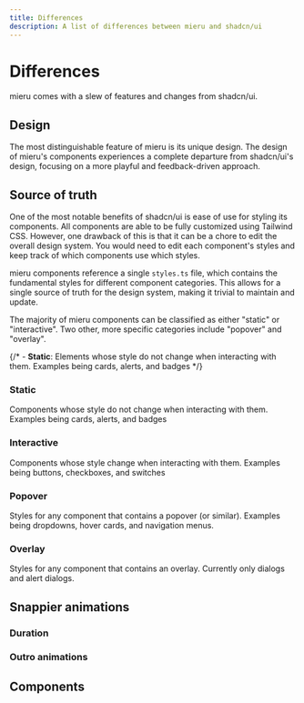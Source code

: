 ```yaml
---
title: Differences
description: A list of differences between mieru and shadcn/ui
---
```


# Differences

mieru comes with a slew of features and changes from shadcn/ui. 

## Design

The most distinguishable feature of mieru is its unique design. The design of mieru's components experiences a complete departure from shadcn/ui's design, focusing on a more playful and feedback-driven approach.

## Source of truth

One of the most notable benefits of shadcn/ui is ease of use for styling its components. All components are able to be fully customized using Tailwind CSS. However, one drawback of this is that it can be a chore to edit the overall design system. You would need to edit each component's styles and keep track of which components use which styles.

mieru components reference a single `styles.ts` file, which contains the fundamental styles for different component categories. This allows for a single source of truth for the design system, making it trivial to maintain and update.

The majority of mieru components can be classified as either "static" or "interactive". Two other, more specific categories include "popover" and "overlay".

{/* - **Static**: Elements whose style do not change when interacting with them. Examples being cards, alerts, and badges */}

### Static

Components whose style do not change when interacting with them. Examples being cards, alerts, and badges

<StaticExamples/>

### Interactive

Components whose style change when interacting with them. Examples being buttons, checkboxes, and switches

<InteractiveExamples/>

### Popover

Styles for any component that contains a popover (or similar). Examples being dropdowns, hover cards, and navigation menus.

<PopoverExamples/>

### Overlay

Styles for any component that contains an overlay. Currently only dialogs and alert dialogs.

<OverlayExamples/>



## Snappier animations

### Duration

### Outro animations

## Components
